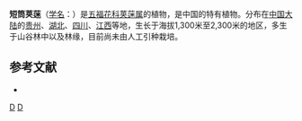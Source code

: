 {{Speciesbox
| taxon = Viburnum brevitubum
| binomial_authority = (Hsu) Hsu
}}

'''短筒荚蒾'''（[[学名|学名]]：{{lang|la|''Viburnum brevitubum''}}）是[[五福花科|五福花科]][[荚蒾属|荚蒾属]]的植物，是中国的特有植物。分布在[[中国大陆|中国大陆]]的[[贵州|贵州]]、[[湖北|湖北]]、[[四川|四川]]、[[江西|江西]]等地，生长于海拔1,300米至2,300米的地区，多生于山谷林中以及林缘，目前尚未由人工引种栽培。

== 参考文献 ==
<div class="references-small">
* {{cite web| url =http://www.bioinfo.cn/db05/KmzwSpecies.php?action=view&id=23706| title =短筒荚蒾| work =《中国高等植物数据库全库》| publisher =中国科学院微生物研究所| author =昆明植物研究所| accessdate =2009-02-25| deadurl =yes| archiveurl =https://web.archive.org/web/20160305040044/http://www.bioinfo.cn/db05/KmzwSpecies.php?action=view&id=23706| archivedate =2016-03-05}}
</div>
{{taxonbar}}

[[Category:荚蒾属|D]]
[[Category:中國特有植物|D]]